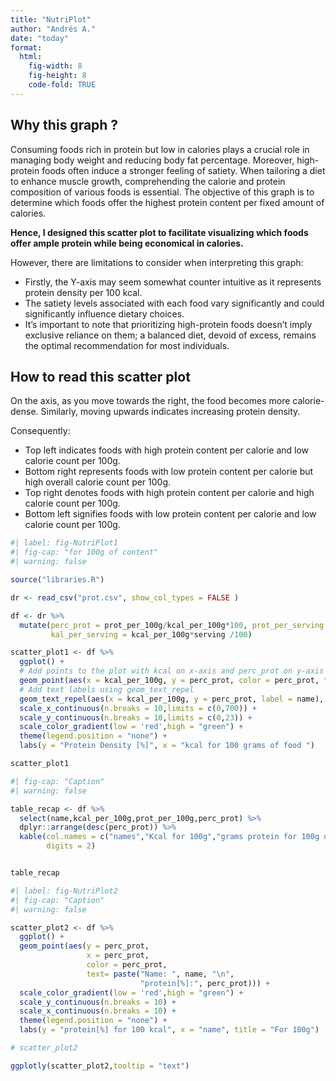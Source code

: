 ```yaml
---
title: "NutriPlot"
author: "Andrés A."
date: "today"
format: 
  html:
    fig-width: 8
    fig-height: 8
    code-fold: TRUE
---
```


## Why this graph ?

 
Consuming foods rich in protein but low in calories plays a crucial role in managing body weight and reducing body fat percentage. Moreover, high-protein foods often induce a stronger feeling of satiety. When tailoring a diet to enhance muscle growth, comprehending the calorie and protein composition of various foods is essential. The objective of this graph is to determine which foods offer the highest protein content per fixed amount of calories.

**Hence, I designed this scatter plot to facilitate visualizing which foods offer ample protein while being economical in calories.**

However, there are limitations to consider when interpreting this graph:  

- Firstly, the Y-axis may seem somewhat counter intuitive as it represents protein density per 100 kcal.  
- The satiety levels associated with each food vary significantly and could significantly influence dietary choices.  
- It's important to note that prioritizing high-protein foods doesn't imply exclusive reliance on them; a balanced diet, devoid of excess, remains the optimal recommendation for most individuals.  


## How to read this scatter plot

On the axis, as you move towards the right, the food becomes more calorie-dense. Similarly, moving upwards indicates increasing protein density.

Consequently:

-   Top left indicates foods with high protein content per calorie and low calorie count per 100g.\
-   Bottom right represents foods with low protein content per calorie but high overall calorie count per 100g.\
-   Top right denotes foods with high protein content per calorie and high calorie count per 100g.\
-   Bottom left signifies foods with low protein content per calorie and low calorie count per 100g.

```r
#| label: fig-NutriPlot1
#| fig-cap: "for 100g of content"
#| warning: false

source("libraries.R")

dr <- read_csv("prot.csv", show_col_types = FALSE )

df <- dr %>% 
  mutate(perc_prot = prot_per_100g/kcal_per_100g*100, prot_per_serving = prot_per_100g *serving /100,
         kal_per_serving = kcal_per_100g*serving /100)

scatter_plot1 <- df %>% 
  ggplot() +
  # Add points to the plot with kcal on x-axis and perc_prot on y-axis
  geom_point(aes(x = kcal_per_100g, y = perc_prot, color = perc_prot, text = name)) +    
  # Add text labels using geom_text_repel
  geom_text_repel(aes(x = kcal_per_100g, y = perc_prot, label = name), force = 6) +  
  scale_x_continuous(n.breaks = 10,limits = c(0,700)) +
  scale_y_continuous(n.breaks = 10,limits = c(0,23)) +
  scale_color_gradient(low = 'red',high = "green") +
  theme(legend.position = "none") +
  labs(y = "Protein Density [%]", x = "kcal for 100 grams of food ")    

scatter_plot1

```

```r
#| fig-cap: "Caption"
#| warning: false

table_recap <- df %>% 
  select(name,kcal_per_100g,prot_per_100g,perc_prot) %>% 
  dplyr::arrange(desc(perc_prot)) %>% 
  kable(col.names = c("names","Kcal for 100g","grams protein for 100g of food","Protein Density [%]"),
        digits = 2)


table_recap
```

```r
#| label: fig-NutriPlot2
#| fig-cap: "Caption"
#| warning: false

scatter_plot2 <- df %>%
  ggplot() +
  geom_point(aes(y = perc_prot, 
                 x = perc_prot,
                 color = perc_prot,
                 text= paste("Name: ", name, "\n",
                             "protein[%]:", perc_prot))) +
  scale_color_gradient(low = 'red',high = "green") +
  scale_y_continuous(n.breaks = 10) +
  scale_x_continuous(n.breaks = 10) +
  theme(legend.position = "none") +
  labs(y = "protein[%] for 100 kcal", x = "name", title = "For 100g")       

# scatter_plot2

ggplotly(scatter_plot2,tooltip = "text")


```
